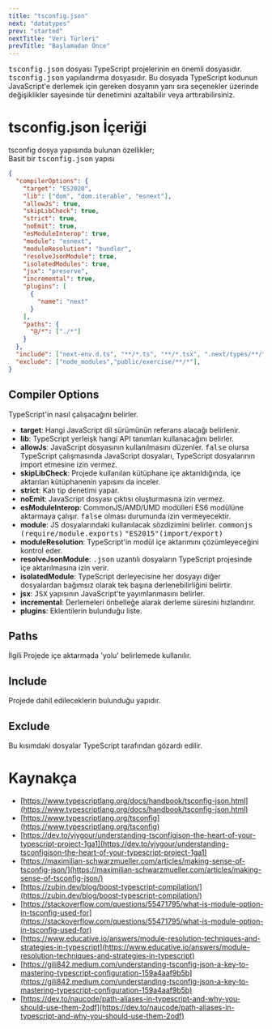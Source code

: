 ```yaml
---
title: "tsconfig.json"
next: "datatypes"
prev: "started"
nextTitle: "Veri Türleri"
prevTitle: "Başlamadan Önce"
---
```



<ImageWithCaption srcWebp="/assets/tsconfig/tsconfig.webp" srcFallBack="/assets/tsconfig/tsconfig.webp"  alt="tsconfig.json" caption="tsconfig.json dosya yapısı" />

<kbd>tsconfig.json</kbd> dosyası TypeScript projelerinin en önemli dosyasıdır. <kbd>tsconfig.json</kbd> yapılandırma dosyasıdır. Bu dosyada TypeScript kodunun JavaScript'e derlemek için gereken dosyanın yanı sıra seçenekler üzerinde değişiklikler sayesinde tür denetimini azaltabilir veya arttırabilirsiniz.

# tsconfig.json İçeriği
tsconfig dosya yapısında bulunan özellikler; <br/>
Basit bir <kbd>tsconfig.json</kbd> yapısı

```json
{
  "compilerOptions": {
    "target": "ES2020",
    "lib": ["dom", "dom.iterable", "esnext"],
    "allowJs": true,
    "skipLibCheck": true,
    "strict": true,
    "noEmit": true,
    "esModuleInterop": true,
    "module": "esnext",
    "moduleResolution": "bundler",
    "resolveJsonModule": true,
    "isolatedModules": true,
    "jsx": "preserve",
    "incremental": true,
    "plugins": [
      {
        "name": "next"
      }
    ],
    "paths": {
      "@/*": ["./*"]
    }
  },
  "include": ["next-env.d.ts", "**/*.ts", "**/*.tsx", ".next/types/**/*.ts"],
  "exclude": ["node_modules","public/exercise/**/*"],
}
```

## Compiler Options
TypeScript'in nasıl çalışacağını belirler.
- **target**: Hangi JavaScript dil sürümünün referans alacağı belirlenir.
- **lib**: TypeScript yerleişk hangi API tanımları kullanacağını belirler.
- **allowJs**: JavaScript dosyasının kullanılmasını düzenler. <kbd>false</kbd> olursa TypeScript çalışmasında JavaScript dosyaları, TypeScript dosyalarının import etmesine izin vermez.
- **skipLibCheck**: Projede kullanılan kütüphane içe aktarıldığında, içe aktarılan kütüphanenin yapısını da inceler.
- **strict**: Katı tip denetimi yapar.
- **noEmit**: JavaScript dosyası çıktısı oluşturmasına izin vermez.
- **esModuleInterop**: CommonJS/AMD/UMD modülleri ES6 modülüne aktarmaya çalışır. <kbd>false</kbd> olması durumunda izin vermeyecektir.
- **module**: JS dosyalarındaki kullanılacak sözdizimini belirler. <kbd>commonjs (require/module.exports)</kbd> <kbd>"ES2015"(import/export)</kbd>
- **moduleResolution**: TypeScript'in modül içe aktarımını çözümleyeceğini kontrol eder.
- **resolveJsonModule**: <kbd>.json</kbd> uzantılı dosyaların TypeScript projesinde içe aktarılmasına izin verir.
- **isolatedModule**: TypeScript derleyecisine her dosyayı diğer dosyalardan bağımsız olarak tek başına derlenebilirliğini belirtir.
- **jsx**: <kbd>JSX</kbd> yapısının JavaScript'te yayımlanmasını belirler.
- **incremental**: Derlemeleri önbelleğe alarak derleme süresini hızlandırır.
- **plugins**: Eklentilerin bulunduğu liste.

## Paths
İlgili Projede içe aktarmada 'yolu' belirlemede kullanılır.

## Include
Projede dahil edileceklerin bulunduğu yapıdır.

## Exclude
Bu kısımdaki dosyalar TypeScript tarafından gözardı edilir.

# Kaynakça
- [https://www.typescriptlang.org/docs/handbook/tsconfig-json.html](https://www.typescriptlang.org/docs/handbook/tsconfig-json.html)
- [https://www.typescriptlang.org/tsconfig](https://www.typescriptlang.org/tsconfig)
- [https://dev.to/vjygour/understanding-tsconfigjson-the-heart-of-your-typescript-project-1ga1](https://dev.to/vjygour/understanding-tsconfigjson-the-heart-of-your-typescript-project-1ga1)
- [https://maximilian-schwarzmueller.com/articles/making-sense-of-tsconfig-json/](https://maximilian-schwarzmueller.com/articles/making-sense-of-tsconfig-json/)
- [https://zubin.dev/blog/boost-typescript-compilation/](https://zubin.dev/blog/boost-typescript-compilation/)
- [https://stackoverflow.com/questions/55471795/what-is-module-option-in-tsconfig-used-for](https://stackoverflow.com/questions/55471795/what-is-module-option-in-tsconfig-used-for)
- [https://www.educative.io/answers/module-resolution-techniques-and-strategies-in-typescript](https://www.educative.io/answers/module-resolution-techniques-and-strategies-in-typescript)
- [https://gili842.medium.com/understanding-tsconfig-json-a-key-to-mastering-typescript-configuration-159a4aaf9b5b](https://gili842.medium.com/understanding-tsconfig-json-a-key-to-mastering-typescript-configuration-159a4aaf9b5b)
- [https://dev.to/naucode/path-aliases-in-typescript-and-why-you-should-use-them-2odf](https://dev.to/naucode/path-aliases-in-typescript-and-why-you-should-use-them-2odf)